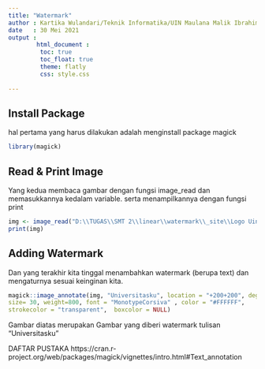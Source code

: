 ---
title: "Watermark"
author : Kartika Wulandari/Teknik Informatika/UIN Maulana Malik Ibrahim/Dosen Pembimbing = Prof.Dr.Suhartono,M.kom
date   : 30 Mei 2021
output :
        html_document :
         toc: true 
         toc_float: true 
         theme: flatly 
         css: style.css
        
---
Install Package
---
hal pertama yang harus dilakukan adalah menginstall package magick

```{r}
library(magick)
```
Read & Print Image
---

Yang kedua membaca gambar dengan fungsi image_read dan memasukkannya kedalam variable. serta menampilkannya dengan fungsi print
```{r}
img <- image_read("D:\\TUGAS\\SMT 2\\linear\\watermark\\_site\\Logo Uin Malang.png")
print(img)
```

Adding Watermark
---
Dan yang terakhir kita tinggal menambahkan watermark (berupa text) dan mengaturnya sesuai keinginan kita.
```{r}
magick::image_annotate(img, "Universitasku", location = "+200+200", degrees = 360,
size= 30, weight=800, font = "MonotypeCorsiva" , color = "#FFFFFF",
strokecolor = "transparent",  boxcolor = NULL)
```

Gambar diatas merupakan Gambar yang diberi watermark tulisan "Universitasku"

DAFTAR PUSTAKA
https://cran.r-project.org/web/packages/magick/vignettes/intro.html#Text_annotation





